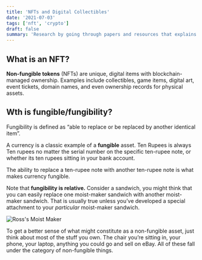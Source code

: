 ```yaml
---
title: 'NFTs and Digital Collectibles'
date: '2021-07-03'
tags: ['nft', 'crypto']
draft: false
summary: 'Research by going through papers and resources that explains various complex algorithms of internet, and how you can start understanding them.'
---
```


## What is an NFT?

**Non-fungible tokens** (NFTs) are unique, digital items with blockchain-managed ownership. Examples include collectibles, game items, digital art, event tickets, domain names, and even ownership records for physical assets.

## Wth is fungible/fungibility?

Fungibility is defined as “able to replace or be replaced by another identical item”.

A currency is a classic example of a **fungible** asset. Ten Rupees is always Ten rupees no matter the serial number on the specific ten-rupee note, or whether its ten rupees sitting in your bank account.

The ability to replace a ten-rupee note with another ten-rupee note is what makes currency fungible.

Note that **fungibility is relative.**
Consider a sandwich, you might think that you can easily replace one moist-maker sandwich with another moist-maker sandwich. That is usually true unless you’ve developed a special attachment to your _particular_ moist-maker sandwich.

<div className="w-full">
  <div className="text-center">
    <Image alt="Ross's Moist Maker" src="/static/images/My-Sandwich.gif" width={600} height={400} />
  </div>
</div>

To get a better sense of what might constitute as a non-fungible asset, just think about most of the stuff you own. The chair you’re sitting in, your phone, your laptop, anything you could go and sell on eBay. All of these fall under the category of non-fungible things.
